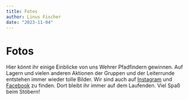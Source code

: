 ```yaml
---
title: Fotos
author: Linus Fischer
date: "2023-11-04"
---
```


# Fotos
Hier könnt ihr einige Einblicke von uns Wehrer Pfadfindern gewinnen. Auf Lagern und vielen anderen Aktionen der Gruppen und der Leiterrunde entstehen immer wieder tolle Bilder. Wir sind auch auf [Instagram](https://www.instagram.com/pfadfinder_wehr) und [Facebook](https://de-de.facebook.com/dpsgwehr/) zu finden. Dort bleibt ihr immer auf dem Laufenden. Viel Spaß beim Stöbern!

